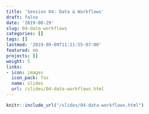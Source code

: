 ```yaml
---
title: 'Session 04: Data & Workflows'
draft: false
date: '2019-08-29'
slug: 04-data-workflows
categories: []
tags: []
lastmod: '2019-09-09T11:21:55-07:00'
featured: no
projects: []
weight: 5
links:
- icon: images
  icon_pack: fas
  name: slides
  url: /slides/04-data-workflows.html
---
```



```r
knitr::include_url("/slides/04-data-workflows.html")
```
